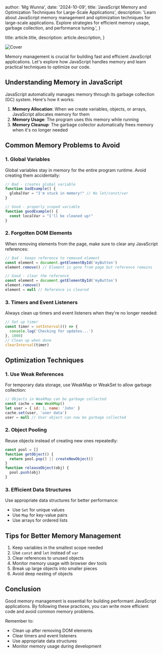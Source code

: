 
  author: 'Mg Wunna',
  date: '2024-10-09',
  title:
    'JavaScript Memory and Optimization Techniques for Large-Scale Applications',
  description:
    'Learn about JavaScript memory management and optimization techniques for large-scale applications. Explore strategies for efficient memory usage, garbage collection, and performance tuning.',
}

  title: article.title,
  description: article.description,
}


<div style={{ width: '100%' }}>
  <Image
    src="https://placehold.co/1200x600/ef4444/ffffff.png?font=lato&text=JavaScript+Memory+Optimization"
    alt="Cover"
    width={1200}
    height={600}
    style={{ width: '100%', height: 'auto' }}
  />
</div>

Memory management is crucial for building fast and efficient JavaScript applications. Let's explore how JavaScript handles memory and learn practical techniques to optimize our code.

## Understanding Memory in JavaScript

JavaScript automatically manages memory through its garbage collection (GC) system. Here's how it works:

1. **Memory Allocation**: When we create variables, objects, or arrays, JavaScript allocates memory for them
2. **Memory Usage**: The program uses this memory while running
3. **Memory Cleanup**: The garbage collector automatically frees memory when it's no longer needed

## Common Memory Problems to Avoid

### 1. Global Variables

Global variables stay in memory for the entire program runtime. Avoid creating them accidentally:

```javascript
// Bad - creates global variable
function badExample() {
  globalVar = "I'm stuck in memory!" // No let/const/var
}

// Good - properly scoped variable
function goodExample() {
  const localVar = "I'll be cleaned up!"
}
```

### 2. Forgotten DOM Elements

When removing elements from the page, make sure to clear any JavaScript references:

```javascript
// Bad - keeps reference to removed element
const element = document.getElementById('myButton')
element.remove() // Element is gone from page but reference remains

// Good - clear the reference
const element = document.getElementById('myButton')
element.remove()
element = null // Reference is cleared
```

### 3. Timers and Event Listeners

Always clean up timers and event listeners when they're no longer needed:

```javascript
// Set up timer
const timer = setInterval(() => {
  console.log('Checking for updates...')
}, 1000)
// Clean up when done
clearInterval(timer)
```

## Optimization Techniques

### 1. Use Weak References

For temporary data storage, use WeakMap or WeakSet to allow garbage collection:

```javascript
// Objects in WeakMap can be garbage collected
const cache = new WeakMap()
let user = { id: 1, name: 'John' }
cache.set(user, 'user data')
user = null // User object can now be garbage collected
```

### 2. Object Pooling

Reuse objects instead of creating new ones repeatedly:

```javascript
const pool = []
function getObject() {
  return pool.pop() || createNewObject()
}
function releaseObject(obj) {
  pool.push(obj)
}
```

### 3. Efficient Data Structures

Use appropriate data structures for better performance:

- Use `Set` for unique values
- Use `Map` for key-value pairs
- Use arrays for ordered lists

## Tips for Better Memory Management

1. Keep variables in the smallest scope needed
2. Use `const` and `let` instead of `var`
3. Clear references to unused objects
4. Monitor memory usage with browser dev tools
5. Break up large objects into smaller pieces
6. Avoid deep nesting of objects

## Conclusion

Good memory management is essential for building performant JavaScript applications. By following these practices, you can write more efficient code and avoid common memory problems.

Remember to:

- Clean up after removing DOM elements
- Clear timers and event listeners
- Use appropriate data structures
- Monitor memory usage during development

